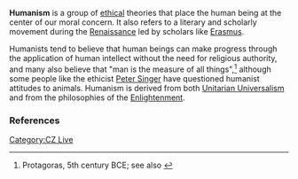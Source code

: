{{subpages}}
'''Humanism''' is a group of [[ethics|ethical]] theories that place the human being at the center of our moral concern. It also refers to a literary and scholarly movement during the [[Renaissance]] led by scholars like [[Erasmus]].

Humanists tend to believe that human beings can make progress through the application of human intellect without the need for religious authority, and many also believe that "man is the measure of all things",<ref>Protagoras, 5th century BCE; see also {{cite web |url=http://www.answers.com/topic/man-is-the-measure-of-all-things-1 |title=Man is the measure of all things |accessdate=2008-04-02 |format= |work=Proverbs. The Oxford Dictionary of Proverbs from Answers.com }}</ref> although some people like the ethicist [[Peter Singer]] have questioned humanist attitudes to animals. Humanism is derived from both [[Unitarian Universalism]] and from the philosophies of the [[Enlightenment]].

===References===
<references/>

[[Category:CZ Live]]